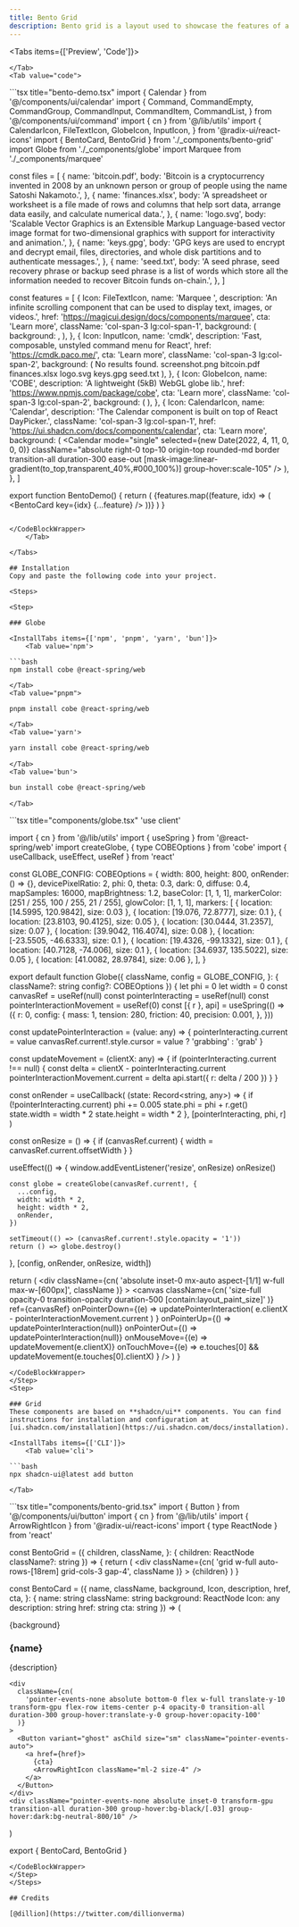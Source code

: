 ```yaml
---
title: Bento Grid
description: Bento grid is a layout used to showcase the features of a product in a simple and elegant way.
---
```


<Tabs items={['Preview', 'Code']}>
    <Tab value='preview'>

<Wrapper>
      <BentoDemo />
</Wrapper>

    </Tab>
    <Tab value="code">
<CodeBlockWrapper>
```tsx title="bento-demo.tsx"
import { Calendar } from '@/components/ui/calendar'
import {
  Command,
  CommandEmpty,
  CommandGroup,
  CommandInput,
  CommandItem,
  CommandList,
} from '@/components/ui/command'
import { cn } from '@/lib/utils'
import {
  CalendarIcon,
  FileTextIcon,
  GlobeIcon,
  InputIcon,
} from '@radix-ui/react-icons'
import { BentoCard, BentoGrid } from './_components/bento-grid'
import Globe from './_components/globe'
import Marquee from './_components/marquee'

const files = [
  {
    name: 'bitcoin.pdf',
    body: 'Bitcoin is a cryptocurrency invented in 2008 by an unknown person or group of people using the name Satoshi Nakamoto.',
  },
  {
    name: 'finances.xlsx',
    body: 'A spreadsheet or worksheet is a file made of rows and columns that help sort data, arrange data easily, and calculate numerical data.',
  },
  {
    name: 'logo.svg',
    body: 'Scalable Vector Graphics is an Extensible Markup Language-based vector image format for two-dimensional graphics with support for interactivity and animation.',
  },
  {
    name: 'keys.gpg',
    body: 'GPG keys are used to encrypt and decrypt email, files, directories, and whole disk partitions and to authenticate messages.',
  },
  {
    name: 'seed.txt',
    body: 'A seed phrase, seed recovery phrase or backup seed phrase is a list of words which store all the information needed to recover Bitcoin funds on-chain.',
  },
]

const features = [
  {
    Icon: FileTextIcon,
    name: 'Marquee  ',
    description:
      'An infinite scrolling component that can be used to display text, images, or videos.',
    href: 'https://magicui.design/docs/components/marquee',
    cta: 'Learn more',
    className: 'col-span-3 lg:col-span-1',
    background: (   background: <img className="absolute -right-20 -top-20 opacity-60" />,
    ),
  },
  {
    Icon: InputIcon,
    name: 'cmdk',
    description: 'Fast, composable, unstyled command menu for React',
    href: 'https://cmdk.paco.me/',
    cta: 'Learn more',
    className: 'col-span-3 lg:col-span-2',
    background: (
      <Command className="absolute right-10 top-10 w-[70%] origin-top translate-x-0 border transition-all duration-300 ease-out [mask-image:linear-gradient(to_top,transparent_40%,#000_100%)] group-hover:-translate-x-10">
        <CommandInput placeholder="Type a command or search..." />
        <CommandList>
          <CommandEmpty>No results found.</CommandEmpty>
          <CommandGroup heading="Suggestions">
            <CommandItem>screenshot.png</CommandItem>
            <CommandItem>bitcoin.pdf</CommandItem>
            <CommandItem>finances.xlsx</CommandItem>
            <CommandItem>logo.svg</CommandItem>
            <CommandItem>keys.gpg</CommandItem>
            <CommandItem>seed.txt</CommandItem>
          </CommandGroup>
        </CommandList>
      </Command>
    ),
  },
  {
    Icon: GlobeIcon,
    name: 'COBE',
    description: 'A lightweight (5kB) WebGL globe lib.',
    href: 'https://www.npmjs.com/package/cobe',
    cta: 'Learn more',
    className: 'col-span-3 lg:col-span-2',
    background: (
      <Globe className="top-0 size-[600px] transition-all duration-300 ease-out [mask-image:linear-gradient(to_top,transparent_30%,#000_100%)] group-hover:scale-105 sm:left-40" />
    ),
  },
  {
    Icon: CalendarIcon,
    name: 'Calendar',
    description: 'The Calendar component is built on top of React DayPicker.',
    className: 'col-span-3 lg:col-span-1',
    href: 'https://ui.shadcn.com/docs/components/calendar',
    cta: 'Learn more',
    background: (
      <Calendar
        mode="single"
        selected={new Date(2022, 4, 11, 0, 0, 0)}
        className="absolute right-0 top-10 origin-top rounded-md border transition-all duration-300 ease-out [mask-image:linear-gradient(to_top,transparent_40%,#000_100%)] group-hover:scale-105"
      />
    ),
  },
]

export function BentoDemo() {
  return (
    <BentoGrid>
      {features.map((feature, idx) => (
        <BentoCard key={idx} {...feature} />
      ))}
    </BentoGrid>
  )
}

```

</CodeBlockWrapper>
    </Tab>

</Tabs>

## Installation
Copy and paste the following code into your project.

<Steps>

<Step>

### Globe

<InstallTabs items={['npm', 'pnpm', 'yarn', 'bun']}>
    <Tab value='npm'>

```bash
npm install cobe @react-spring/web
```

    </Tab>
    <Tab value="pnpm">

```bash
pnpm install cobe @react-spring/web
```

    </Tab>
    <Tab value='yarn'>

```bash
yarn install cobe @react-spring/web
```

    </Tab>
    <Tab value='bun'>

```bash
bun install cobe @react-spring/web
```

    </Tab>

</InstallTabs>

<CodeBlockWrapper>
```tsx title="components/globe.tsx"
'use client'

import { cn } from '@/lib/utils'
import { useSpring } from '@react-spring/web'
import createGlobe, { type COBEOptions } from 'cobe'
import { useCallback, useEffect, useRef } from 'react'

const GLOBE_CONFIG: COBEOptions = {
  width: 800,
  height: 800,
  onRender: () => {},
  devicePixelRatio: 2,
  phi: 0,
  theta: 0.3,
  dark: 0,
  diffuse: 0.4,
  mapSamples: 16000,
  mapBrightness: 1.2,
  baseColor: [1, 1, 1],
  markerColor: [251 / 255, 100 / 255, 21 / 255],
  glowColor: [1, 1, 1],
  markers: [
    { location: [14.5995, 120.9842], size: 0.03 },
    { location: [19.076, 72.8777], size: 0.1 },
    { location: [23.8103, 90.4125], size: 0.05 },
    { location: [30.0444, 31.2357], size: 0.07 },
    { location: [39.9042, 116.4074], size: 0.08 },
    { location: [-23.5505, -46.6333], size: 0.1 },
    { location: [19.4326, -99.1332], size: 0.1 },
    { location: [40.7128, -74.006], size: 0.1 },
    { location: [34.6937, 135.5022], size: 0.05 },
    { location: [41.0082, 28.9784], size: 0.06 },
  ],
}

export default function Globe({
  className,
  config = GLOBE_CONFIG,
}: {
  className?: string
  config?: COBEOptions
}) {
  let phi = 0
  let width = 0
  const canvasRef = useRef<HTMLCanvasElement>(null)
  const pointerInteracting = useRef(null)
  const pointerInteractionMovement = useRef(0)
  const [{ r }, api] = useSpring(() => ({
    r: 0,
    config: {
      mass: 1,
      tension: 280,
      friction: 40,
      precision: 0.001,
    },
  }))

  const updatePointerInteraction = (value: any) => {
    pointerInteracting.current = value
    canvasRef.current!.style.cursor = value ? 'grabbing' : 'grab'
  }

  const updateMovement = (clientX: any) => {
    if (pointerInteracting.current !== null) {
      const delta = clientX - pointerInteracting.current
      pointerInteractionMovement.current = delta
      api.start({ r: delta / 200 })
    }
  }

  const onRender = useCallback(
    (state: Record<string, any>) => {
      if (!pointerInteracting.current) phi += 0.005
      state.phi = phi + r.get()
      state.width = width * 2
      state.height = width * 2
    },
    [pointerInteracting, phi, r]
  )

  const onResize = () => {
    if (canvasRef.current) {
      width = canvasRef.current.offsetWidth
    }
  }

  useEffect(() => {
    window.addEventListener('resize', onResize)
    onResize()

    const globe = createGlobe(canvasRef.current!, {
      ...config,
      width: width * 2,
      height: width * 2,
      onRender,
    })

    setTimeout(() => (canvasRef.current!.style.opacity = '1'))
    return () => globe.destroy()
  }, [config, onRender, onResize, width])

  return (
    <div
      className={cn(
        'absolute inset-0 mx-auto aspect-[1/1] w-full max-w-[600px]',
        className
      )}
    >
      <canvas
        className={cn(
          'size-full opacity-0 transition-opacity duration-500 [contain:layout_paint_size]'
        )}
        ref={canvasRef}
        onPointerDown={(e) =>
          updatePointerInteraction(
            e.clientX - pointerInteractionMovement.current
          )
        }
        onPointerUp={() => updatePointerInteraction(null)}
        onPointerOut={() => updatePointerInteraction(null)}
        onMouseMove={(e) => updateMovement(e.clientX)}
        onTouchMove={(e) =>
          e.touches[0] && updateMovement(e.touches[0].clientX)
        }
      />
    </div>
  )
}


```
</CodeBlockWrapper>
</Step>
<Step>

### Grid
These components are based on **shadcn/ui** components. You can find instructions for installation and configuration at [ui.shadcn.com/installation](https://ui.shadcn.com/docs/installation).

<InstallTabs items={['CLI']}>
    <Tab value='cli'>

```bash
npx shadcn-ui@latest add button
```

    </Tab>


</InstallTabs>

<CodeBlockWrapper>
```tsx title="components/bento-grid.tsx"
import { Button } from '@/components/ui/button'
import { cn } from '@/lib/utils'
import { ArrowRightIcon } from '@radix-ui/react-icons'
import { type ReactNode } from 'react'

const BentoGrid = ({
  children,
  className,
}: {
  children: ReactNode
  className?: string
}) => {
  return (
    <div
      className={cn(
        'grid w-full auto-rows-[18rem] grid-cols-3 gap-4',
        className
      )}
    >
      {children}
    </div>
  )
}

const BentoCard = ({
  name,
  className,
  background,
  Icon,
  description,
  href,
  cta,
}: {
  name: string
  className: string
  background: ReactNode
  Icon: any
  description: string
  href: string
  cta: string
}) => (
  <div
    key={name}
    className={cn(
      'group relative col-span-3 flex flex-col justify-between overflow-hidden rounded-xl',
      // light styles
      'bg-white [box-shadow:0_0_0_1px_rgba(0,0,0,.03),0_2px_4px_rgba(0,0,0,.05),0_12px_24px_rgba(0,0,0,.05)]',
      // dark styles
      'transform-gpu dark:bg-black dark:[border:1px_solid_rgba(255,255,255,.1)] dark:[box-shadow:0_-20px_80px_-20px_#ffffff1f_inset]',
      className
    )}
  >
    <div>{background}</div>
    <div className="pointer-events-none z-10 flex transform-gpu flex-col gap-1 p-6 transition-all duration-300 group-hover:-translate-y-10">
      <Icon className="size-6 origin-left transform-gpu text-neutral-700 transition-all duration-300 ease-in-out group-hover:scale-75" />
      <h3 className="text-base font-semibold text-neutral-700 dark:text-neutral-300">
        {name}
      </h3>
      <p className="max-w-lg text-sm text-neutral-400">{description}</p>
    </div>

    <div
      className={cn(
        'pointer-events-none absolute bottom-0 flex w-full translate-y-10 transform-gpu flex-row items-center p-4 opacity-0 transition-all duration-300 group-hover:translate-y-0 group-hover:opacity-100'
      )}
    >
      <Button variant="ghost" asChild size="sm" className="pointer-events-auto">
        <a href={href}>
          {cta}
          <ArrowRightIcon className="ml-2 size-4" />
        </a>
      </Button>
    </div>
    <div className="pointer-events-none absolute inset-0 transform-gpu transition-all duration-300 group-hover:bg-black/[.03] group-hover:dark:bg-neutral-800/10" />
  </div>
)

export { BentoCard, BentoGrid }

```
</CodeBlockWrapper>
</Step>
</Steps>

## Credits

[@dillion](https://twitter.com/dillionverma)
